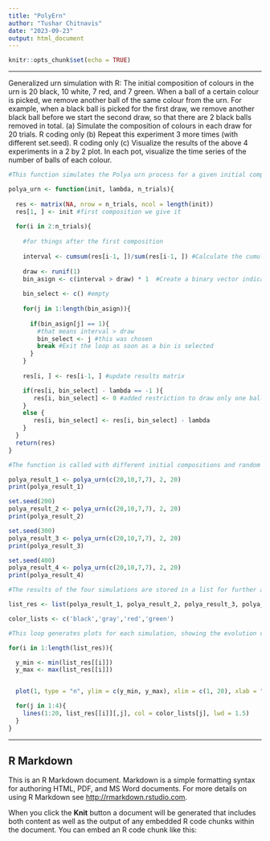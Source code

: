 ```yaml
---
title: "PolyErn"
author: "Tushar Chitnavis"
date: "2023-09-23"
output: html_document
---
```


```r
knitr::opts_chunk$set(echo = TRUE)
```

-----------------------------------------------------------------------------------------------------

Generalized urn simulation with R: The initial composition of colours in the urn is 20
black, 10 white, 7 red, and 7 green. When a ball of a certain colour is picked, we remove
another ball of the same colour from the urn. For example, when a black ball is picked
for the first draw, we remove another black ball before we start the second draw, so that
there are 2 black balls removed in total.
(a) Simulate the composition of colours in each draw for 20 trials. R coding only
(b) Repeat this experiment 3 more times (with different set.seed). R coding only
(c) Visualize the results of the above 4 experiments in a 2 by 2 plot. In each pot,
visualize the time series of the number of balls of each colour.

```r

#This function simulates the Polya urn process for a given initial composition (init), a decrement factor (lambda), and a specified number of trials (n_trials).

polya_urn <- function(init, lambda, n_trials){
  
  res <- matrix(NA, nrow = n_trials, ncol = length(init))
  res[1, ] <- init #first composition we give it 
  
  for(i in 2:n_trials){
    
    #for things after the first composition
    
    interval <- cumsum(res[i-1, ])/sum(res[i-1, ]) #Calculate the cumulative probabilities of drawing each color. This represents the proportion of each item in the urn.runif(1): Generate a random number from a uniform distribution between 0 and 1.
   
    draw <- runif(1)
    bin_asign <- c(interval > draw) * 1  #Create a binary vector indicating which bin is selected based on whether the cumulative probability is greater than the random draw. The multiplication by 1 converts TRUE/FALSE to 1/0.
    
    bin_select <- c() #empty 
    
    for(j in 1:length(bin_asign)){
      
      if(bin_asign[j] == 1){
        #that means interval > draw 
        bin_select <- j #this was chosen 
        break #Exit the loop as soon as a bin is selected
      }
    }
    
    res[i, ] <- res[i-1, ] #update results matrix

    if(res[i, bin_select] - lambda == -1 ){
       res[i, bin_select] <- 0 #added restriction to draw only one ball, if only last ball available
    }
    else {
       res[i, bin_select] <- res[i, bin_select] - lambda
    }
  }
  return(res)
}

#The function is called with different initial compositions and random seeds, resulting in four different simulations (polya_result_1, polya_result_2, polya_result_3, 

polya_result_1 <- polya_urn(c(20,10,7,7), 2, 20)
print(polya_result_1)

set.seed(200)
polya_result_2 <- polya_urn(c(20,10,7,7), 2, 20)
print(polya_result_2)

set.seed(300)
polya_result_3 <- polya_urn(c(20,10,7,7), 2, 20)
print(polya_result_3)

set.seed(400)
polya_result_4 <- polya_urn(c(20,10,7,7), 2, 20)
print(polya_result_4)

#The results of the four simulations are stored in a list for further analysis.

list_res <- list(polya_result_1, polya_result_2, polya_result_3, polya_result_4)

color_lists <- c('black','gray','red','green')

#This loop generates plots for each simulation, showing the evolution of the urn's composition over time. Different colors are used for different types of items. Used Gary to denote White ball.

for(i in 1:length(list_res)){

  y_min <- min(list_res[[i]])
  y_max <- max(list_res[[i]])


  plot(1, type = "n", ylim = c(y_min, y_max), xlim = c(1, 20), xlab = "Time", ylab = "# of occurances")

  for(j in 1:4){
    lines(1:20, list_res[[i]][,j], col = color_lists[j], lwd = 1.5)
  }
}
```

-----------------------------------------------------------------------------------------------------


## R Markdown

This is an R Markdown document. Markdown is a simple formatting syntax for authoring HTML, PDF, and MS Word documents. For more details on using R Markdown see <http://rmarkdown.rstudio.com>.

When you click the **Knit** button a document will be generated that includes both content as well as the output of any embedded R code chunks within the document. You can embed an R code chunk like this:


